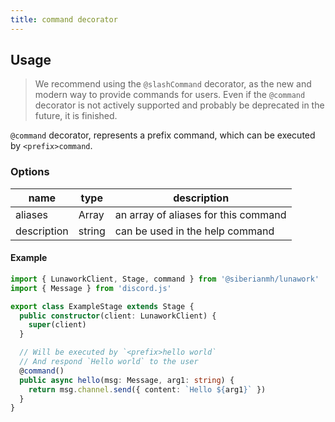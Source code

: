 ```yaml
---
title: command decorator
---
```


## Usage

> We recommend using the `@slashCommand` decorator, as the new and modern way to
> provide commands for users. Even if the `@command` decorator is not actively
> supported and probably be deprecated in the future, it is finished.

`@command` decorator, represents a prefix command, which can be executed by
`<prefix>command`.

### Options

| name        | type          | description                          |
| ----------- | ------------- | ------------------------------------ |
| aliases     | Array<string> | an array of aliases for this command |
| description | string        | can be used in the help command      |

#### Example

```typescript
import { LunaworkClient, Stage, command } from '@siberianmh/lunawork'
import { Message } from 'discord.js'

export class ExampleStage extends Stage {
  public constructor(client: LunaworkClient) {
    super(client)
  }

  // Will be executed by `<prefix>hello world`
  // And respond `Hello world` to the user
  @command()
  public async hello(msg: Message, arg1: string) {
    return msg.channel.send({ content: `Hello ${arg1}` })
  }
}
```
